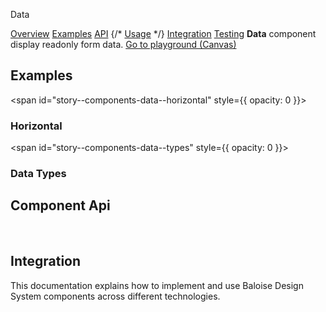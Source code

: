 
<bal-doc-banner id="story--components-data--basic">Data</bal-doc-banner>

<bal-doc-tabs>
  <a href="#story--components-data--basic">Overview</a>
  <a href="#examples">Examples</a>
  <a href="#component-api">API</a>
  {/* <a href="#usage">Usage</a> */}
  <a href="#integration">Integration</a>
  <a href="#testing">Testing</a>
</bal-doc-tabs>

<bal-doc-lead>
  <b>Data</b> component display readonly form data.
</bal-doc-lead>

<Canvas withSource="open" className="has-visible-overflow">
  <Story id="components-data--basic" />
</Canvas>

<bal-doc-app>
  <bal-button-group class="mb-large" position="center">
    <a class="button is-primary" href="?path=/story/components-data--basic">
      Go to playground (Canvas)
    </a>
  </bal-button-group>
</bal-doc-app>

## Examples

<span id="story--components-data--horizontal" style={{ opacity: 0 }}></span>

### Horizontal

<Canvas>
  <Story id="components-data--horizontal" />
</Canvas>

<span id="story--components-data--types" style={{ opacity: 0 }}></span>

### Data Types

<Canvas>
  <Story id="components-data--data-types" />
</Canvas>

## Component Api

<Description markdown={readme} />
<Description markdown={dataItem} />
<Description markdown={dataLabel} />
<Description markdown={dataValue} />

<br />

## Integration

This documentation explains how to implement and use Baloise Design System components across different technologies.

<bal-doc-link-list>
  <a href="?path=/docs/getting-started-html5-overview--page">
    <bal-doc-link-list-item template="html5"></bal-doc-link-list-item>
  </a>
  <a href="?path=/docs/getting-started-vue-overview--page">
    <bal-doc-link-list-item template="vue"></bal-doc-link-list-item>
  </a>
  <a href="?path=/docs/getting-started-angular-overview--page">
    <bal-doc-link-list-item template="angular"></bal-doc-link-list-item>
  </a>
  <a href="?path=/docs/getting-started-react-overview--page">
    <bal-doc-link-list-item template="react"></bal-doc-link-list-item>
  </a>
</bal-doc-link-list>


<Description markdown={testing} />

<bal-doc-github link="/components/bal-data/stories/bal-data.docs.mdx"></bal-doc-github>
